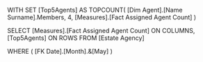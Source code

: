 WITH
SET [Top5Agents] AS
    TOPCOUNT(
        [Dim Agent].[Name Surname].Members,
        4,
        [Measures].[Fact Assigned Agent Count]
    )


SELECT
	[Measures].[Fact Assigned Agent Count] ON COLUMNS,
	[Top5Agents] ON ROWS
FROM [Estate Agency]

WHERE ( 
[FK Date].[Month].&[May]
)

